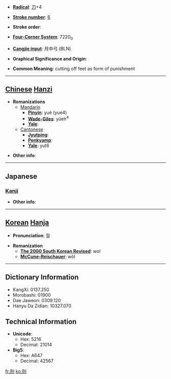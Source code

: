 * '''[[Wiktionary:Chinese radical index| Radical]]''': [[Wiktionary:Chinese radical index 刀|刀]]+4

* '''[[Wiktionary:Chinese total strokes index|Stroke number]]''': [[Wiktionary:Chinese total strokes index 6|6]]

* '''Stroke order''': 

* '''[[Wiktionary:Chinese four corner index|Four-Corner System]]''': 7220<sub>0</sub>

* '''[[Wiktionary:Chinese Cangjie index|Cangjie input]]''': 月中弓 (BLN)

* '''Graphical Significance and Origin''': 

* '''Common Meaning''': cutting off feet as form of punishment

----

== [[Chinese]] [[Hanzi]] ==

* '''Romanizations'''
** [[Mandarin]]
*** '''[[Pinyin]]''': yuè (yue4)
*** '''[[Wade-Giles]]''': yüeh<sup>4</sup>
*** '''[[Yale]]''': 
**[[Cantonese]]
***'''[[Jyutping]]''':
***'''[[Penkyamp]]''': 
***'''[[Yale]]''': yut6

* '''Other info''': 

----

==Japanese==
===[[Kanji]]===
{{kanji|on readings=[[げつ]] (getsu), [[ぐち]] (guchi), [[ごつ]] (gotsu), [[ごち]] (gochi), [[かつ]] (katsu)
|kun readings=[[きる]] (kiru), [[あやふい]] (ayafui)
}}

* '''Other info''':  

----

== [[Korean]] [[Hanja]] ==

* '''Pronunciation''': 월

* '''Romanization'''
** '''[[The 2000 South Korean Revised Romanization|The 2000 South Korean Revised]]''': wol
** '''[[McCune-Reischauer]]''': wŏl

----

== Dictionary Information ==

* KangXi: 0137.250
* Morobashi: 01900
* Dae Jaweon: 0309.120
* Hanyu Da Zidian: 10327.070

== Technical Information ==

* '''Unicode''':
** Hex: 5216
** Decimal: 21014
* '''Big5''':
** Hex: A647
** Decimal: 42567

[[fr:刖]]
[[ko:刖]]
